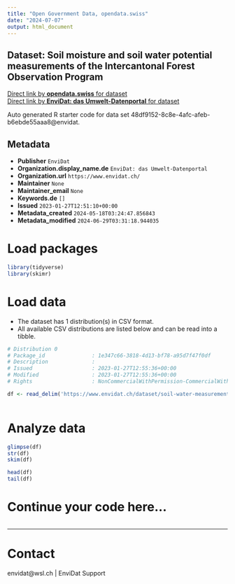 ```yaml
---
title: "Open Government Data, opendata.swiss"
date: "2024-07-07"
output: html_document
---
```


## Dataset: Soil moisture and soil water potential measurements of the Intercantonal Forest Observation Program



[Direct link by **opendata.swiss** for dataset](https://opendata.swiss/de/dataset/soil-moisture-and-soil-water-potential-measurements-of-the-intercantonal-forest-observation-pro)<br>
[Direct link by **EnviDat: das Umwelt-Datenportal** for dataset](https://www.envidat.ch/#/metadata/soil-water-measurements-wdb)

Auto generated R starter code for data set 48df9152-8c8e-4afc-afeb-b6ebde55aaa8@envidat.

## Metadata

- **Publisher** `EnviDat`
- **Organization.display_name.de** `EnviDat: das Umwelt-Datenportal`
- **Organization.url** `https://www.envidat.ch/`
- **Maintainer** `None`
- **Maintainer_email** `None`
- **Keywords.de** `[]`
- **Issued** `2023-01-27T12:51:10+00:00`
- **Metadata_created** `2024-05-18T03:24:47.856843`
- **Metadata_modified** `2024-06-29T03:31:18.944035`


# Load packages

```r

library(tidyverse)
library(skimr)

```

# Load data

-   The dataset has 1 distribution(s) in CSV format.
-   All available CSV distributions are listed below and can be read into a tibble.

```r

# Distribution 0
# Package_id               : 1e347c66-3818-4d13-bf78-a95d7f47f0df
# Description              : 
# Issued                   : 2023-01-27T12:55:36+00:00
# Modified                 : 2023-01-27T12:55:36+00:00
# Rights                   : NonCommercialWithPermission-CommercialWithPermission-ReferenceRequired

df <- read_delim('https://www.envidat.ch/dataset/soil-water-measurements-wdb/resource/a0c57221-387a-4006-ab39-01973221d48b')



```

# Analyze data

```r

glimpse(df)
str(df)
skim(df)

head(df)
tail(df)

```

# Continue your code here...

```r

```

------------------------------------------------------------------------

# Contact

envidat@wsl.ch | EnviDat Support

